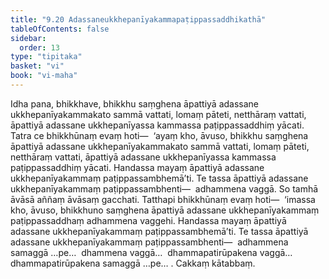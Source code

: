 ```yaml
---
title: "9.20 Adassaneukkhepanīyakammapaṭippassaddhikathā"
tableOfContents: false
sidebar:
  order: 13
type: "tipitaka"
basket: "vi"
book: "vi-maha"
---
```



<DynamicBreadcrumb />

<Division number="426" book="vi-maha">

<Paragraph number="1869" book="vi-maha">
Idha pana, bhikkhave, bhikkhu saṃghena āpattiyā adassane ukkhepanīyakammakato sammā vattati, lomaṃ pāteti, netthāraṃ vattati, āpattiyā adassane ukkhepanīyassa kammassa paṭippassaddhiṃ yācati. Tatra ce bhikkhūnaṃ evaṃ hoti—  ‘ayaṃ kho, āvuso, bhikkhu saṃghena āpattiyā adassane ukkhepanīyakammakato sammā vattati, lomaṃ pāteti, netthāraṃ vattati, āpattiyā adassane ukkhepanīyassa kammassa paṭippassaddhiṃ yācati. Handassa mayaṃ āpattiyā adassane ukkhepanīyakammaṃ paṭippassambhemā’ti. Te tassa āpattiyā adassane ukkhepanīyakammaṃ paṭippassambhenti—  adhammena vaggā. So tamhā āvāsā aññaṃ āvāsaṃ gacchati. Tatthapi bhikkhūnaṃ evaṃ hoti—  ‘imassa kho, āvuso, bhikkhuno saṃghena āpattiyā adassane ukkhepanīyakammaṃ paṭippassaddhaṃ adhammena vaggehi. Handassa mayaṃ āpattiyā adassane ukkhepanīyakammaṃ paṭippassambhemā’ti. Te tassa āpattiyā adassane ukkhepanīyakammaṃ paṭippassambhenti—  adhammena samaggā …pe…  dhammena vaggā…  dhammapatirūpakena vaggā…  dhammapatirūpakena samaggā …pe… .

</Paragraph>
</Division>

<Paragraph number="1870" type="center" book="vi-maha">
Cakkaṃ kātabbaṃ.
</Paragraph>